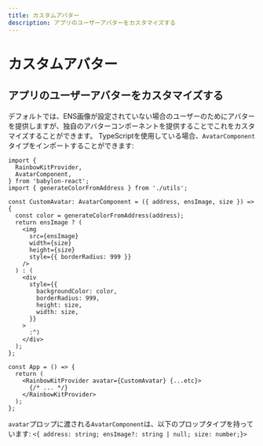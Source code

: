 ```yaml
---
title: カスタムアバター
description: アプリのユーザーアバターをカスタマイズする
---
```


# カスタムアバター

## アプリのユーザーアバターをカスタマイズする

デフォルトでは、ENS画像が設定されていない場合のユーザーのためにアバターを提供しますが、独自のアバターコンポーネントを提供することでこれをカスタマイズすることができます。 TypeScriptを使用している場合、`AvatarComponent`タイプをインポートすることができます:

```tsx
import {
  RainbowKitProvider,
  AvatarComponent,
} from 'babylon-react';
import { generateColorFromAddress } from './utils';

const CustomAvatar: AvatarComponent = ({ address, ensImage, size }) => {
  const color = generateColorFromAddress(address);
  return ensImage ? (
    <img
      src={ensImage}
      width={size}
      height={size}
      style={{ borderRadius: 999 }}
    />
  ) : (
    <div
      style={{
        backgroundColor: color,
        borderRadius: 999,
        height: size,
        width: size,
      }}
    >
      :^)
    </div>
  );
};

const App = () => {
  return (
    <RainbowKitProvider avatar={CustomAvatar} {...etc}>
      {/* ... */}
    </RainbowKitProvider>
  );
};
```

`avatar`プロップに渡される`AvatarComponent`は、以下のプロップタイプを持っています: `<{ address: string; ensImage?: string | null; size: number;}>`
